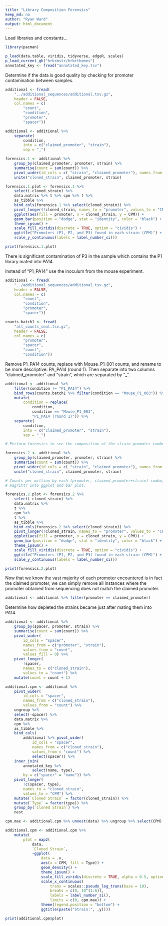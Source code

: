 ```yaml
---
title: "Library Composition Forensics"
keep_md: no
author: "Ryan Ward"
output: html_document
---
```


Load libraries and constants...

```r
library(pacman)

p_load(data.table, viridis, tidyverse, edgeR, scales)
p_load_current_gh("hrbrmstr/hrbrthemes")
annotated_key <- fread("annotated_key.tsv")

```

Determine if the data is good quality by checking for promoter contamination between samples.

```r

additional <- fread(
	"../additional_sequences/additional.tsv.gz",
	header = FALSE, 
	col.names = c(
		"count",
		"condition",
		"promoter",
		"spacer"))

additional <- additional %>%
	separate(
		condition, 
		into = c("claimed_promoter", "strain"), 
		sep = "_")

forensics.1 <- additional %>% 
	group_by(claimed_promoter, promoter, strain) %>% 
	summarise(count = sum(count)) %>%
	pivot_wider(id_cols = c( "strain", "claimed_promoter"), names_from = promoter, values_from = count) %>%
	unite("cloned_strain", claimed_promoter, strain) 

forensics.1.plot <- forensics.1 %>% 
	select(-cloned_strain) %>% 
	data.matrix %>% t %>% cpm %>% t %>%
	as_tibble %>%
	bind_cols(forensics.1 %>% select(cloned_strain)) %>%
	pivot_longer(!cloned_strain, names_to = "promoter", values_to = "CPM") %>%
	ggplot(aes(fill = promoter, x = cloned_strain, y = CPM)) +
	geom_bar(position = "dodge", stat = "identity", color = "black") +
	theme_ipsum() + 
	scale_fill_viridis(discrete = TRUE, option = "cividis") + 
	ggtitle("Promoters (P1, P2, and P3) found in each strain (CPM)") +
	scale_y_continuous(labels = label_number_si())

print(forensics.1.plot)
```

There is significant contamination of P3 in the sample which contains the P1 library mated into PA14.

Instead of "P1_PA14" use the inoculum from the mouse experiment.

```r

additional <- fread(
	"../additional_sequences/additional.tsv.gz",
	header = FALSE, 
	col.names = c(
		"count",
		"condition",
		"promoter",
		"spacer"))

counts.batch1 <- fread(
	"all_counts_seal.tsv.gz",
	header = FALSE,
	col.names = c(
		"promoter",
		"spacer",
		"count",
		"condition"))

```
Remove P1_PA14 counts, replace with Mouse_P1_001 counts, and rename to be more
descriptive: PA_PA14 (round 1). Then separate into two columns
"claimed_promoter" and "strain", which are separated by "_".

```r

additional <- additional %>% 
	filter(condition != "P1_PA14") %>%
	bind_rows(counts.batch1 %>% filter(condition == "Mouse_P1_003")) %>%
	mutate(
		condition = replace(
			condition, 
			condition == "Mouse_P1_003", 
			"P1_PA14 (round 1)")) %>%
	separate(
		condition, 
		into = c("claimed_promoter", "strain"), 
		sep = "_")

# Perform forensics to see the composition of the strain-promoter combos

forensics.2 <- additional %>% 
	group_by(claimed_promoter, promoter, strain) %>% 
	summarise(count = sum(count)) %>%
	pivot_wider(id_cols = c( "strain", "claimed_promoter"), names_from = promoter, values_from = count) %>%
	unite("cloned_strain", claimed_promoter, strain) 

# Counts per million by each (promoter, claimed_promoter+strain) combo, then 
# magrittr into ggplot and bar plot.

forensics.2.plot <- forensics.2 %>% 
	select(-cloned_strain) %>% 
	data.matrix %>%
	t %>%
	cpm %>%
	t %>%
	as_tibble %>%
	bind_cols(forensics.2 %>% select(cloned_strain)) %>%
	pivot_longer(!cloned_strain, names_to = "promoter", values_to = "CPM") %>%
	ggplot(aes(fill = promoter, x = cloned_strain, y = CPM)) +
	geom_bar(position = "dodge", stat = "identity", color = "black") +
	theme_ipsum() + 
	scale_fill_viridis(discrete = TRUE, option = "cividis") + 
	ggtitle("Promoters (P1, P2, and P3) found in each strain (CPM)") +
	scale_y_continuous(labels = label_number_si())

print(forensics.2.plot)
```

Now that we know the vast majority of each promoter encountered is in fact
the claimed promoter, we can simply remove all instances where the promoter
obtained from sequencing does not match the claimed promoter.

```r
additional <- additional %>% filter(promoter == claimed_promoter)
```

Determine how depleted the strains became just after mating them into PA14.

```r
additional <- additional %>% 
	group_by(spacer, promoter, strain) %>% 
	summarise(count = sum(count)) %>% 
	pivot_wider(
		id_cols = "spacer", 
		names_from = c("promoter", "strain"), 
		values_from = "count", 
		values_fill = 0) %>%
	pivot_longer(
		!spacer, 
		names_to = c("cloned_strain"), 
		values_to = "count") %>%
	mutate(count = count + 1)

additional.cpm <- additional %>% 
	pivot_wider(
		id_cols = "spacer", 
		names_from = c("cloned_strain"), 
		values_from = "count") %>%
	ungroup %>%
	select(-spacer) %>% 
	data.matrix %>%
	cpm %>%
	as_tibble %>%
	bind_cols(
		additional %>% pivot_wider(
			id_cols = "spacer",
			names_from = c("cloned_strain"),
			values_from = "count") %>%
			select(spacer)) %>% 
	inner_join(
		annotated_key %>% 
			select(name, type), 
		by = c("spacer" = "name")) %>% 
	pivot_longer(
		!c(spacer, type), 
		names_to = "cloned_strain", 
		values_to = "CPM") %>% 
	mutate(`Cloned Strain` = factor(cloned_strain)) %>% 
	mutate(`Type` = factor(type)) %>% 
	group_by(`Cloned Strain`) %>% 
	nest

cpm.max <- additional.cpm %>% unnest(data) %>% ungroup %>% select(CPM) %>% max

additional.cpm <- additional.cpm %>%
	mutate(
		plot = map2(
			data,
			`Cloned Strain`,
			~ggplot(
				data = .x,
				aes(x = CPM, fill = Type)) +
				geom_density() +
				theme_ipsum() +
				scale_fill_viridis(discrete = TRUE, alpha = 0.5, option = "cividis", direction = -1) +
				scale_x_continuous(
					trans = scales::pseudo_log_trans(base = 10),
					breaks = c(0, 10^(1:6)),
					labels = label_number_si(),
					limits = c(0, cpm.max)) +
				theme(legend.position = "bottom") +
				ggtitle(paste("Strain:", .y))))

print(additional.cpm$plot)
```